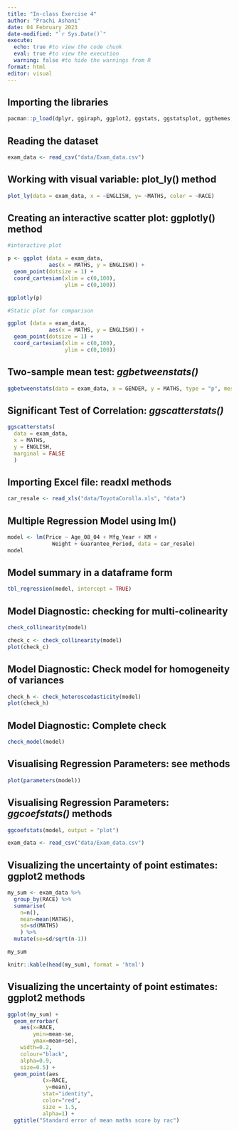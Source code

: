 ```yaml
---
title: "In-class Exercise 4"
author: "Prachi Ashani"
date: 04 February 2023
date-modified: "`r Sys.Date()`"
execute: 
  echo: true #to view the code chunk
  eval: true #to view the execution
  warning: false #to hide the warnings from R
format: html
editor: visual
---
```


## Importing the libraries

```r
pacman::p_load(dplyr, ggiraph, ggplot2, ggstats, ggstatsplot, ggthemes, ggrepel, gganimate, patchwork, hrbrthemes, plotly, DT, RColorBrewer, gridExtra, extrafont, performance, see, readxl, parameters, gtsummary, crosstalk, ggdist, tidyverse)
```

## Reading the dataset

```r
exam_data <- read_csv("data/Exam_data.csv")
```

## Working with visual variable: plot_ly() method

```r
plot_ly(data = exam_data, x = ~ENGLISH, y= ~MATHS, color = ~RACE)
```

## Creating an interactive scatter plot: ggplotly() method

```r

#interactive plot

p <- ggplot (data = exam_data, 
             aes(x = MATHS, y = ENGLISH)) +
  geom_point(dotsize = 1) +
  coord_cartesian(xlim = c(0,100),
                  ylim = c(0,100))

ggplotly(p)
```

```r

#Static plot for comparison

ggplot (data = exam_data, 
             aes(x = MATHS, y = ENGLISH)) +
  geom_point(dotsize = 1) +
  coord_cartesian(xlim = c(0,100),
                  ylim = c(0,100))
```

## Two-sample mean test: *ggbetweenstats()*

```r
ggbetweenstats(data = exam_data, x = GENDER, y = MATHS, type = "p", messages = FALSE)
```

## Significant Test of Correlation: *ggscatterstats()*

```r
ggscatterstats(
  data = exam_data,
  x = MATHS,
  y = ENGLISH,
  marginal = FALSE
  )
```

## Importing Excel file: readxl methods

```r
car_resale <- read_xls("data/ToyotaCorolla.xls", "data")
```

## Multiple Regression Model using lm()

```r
model <- lm(Price ~ Age_08_04 + Mfg_Year + KM + 
              Weight + Guarantee_Period, data = car_resale)
model
```

## Model summary in a dataframe form

```r
tbl_regression(model, intercept = TRUE)
```

## Model Diagnostic: checking for multi-colinearity

```r
check_collinearity(model)
```

```r
check_c <- check_collinearity(model)
plot(check_c)
```

## Model Diagnostic: Check model for homogeneity of variances

```r
check_h <- check_heteroscedasticity(model)
plot(check_h)
```

## Model Diagnostic: Complete check

```r
check_model(model)
```

## Visualising Regression Parameters: see methods

```r
plot(parameters(model))
```

## Visualising Regression Parameters: *ggcoefstats()* methods

```r
ggcoefstats(model, output = "plot")
```

```r
exam_data <- read_csv("data/Exam_data.csv")
```

## Visualizing the uncertainty of point estimates: ggplot2 methods

```r
my_sum <- exam_data %>%
  group_by(RACE) %>%
  summarise(
    n=n(),
    mean=mean(MATHS),
    sd=sd(MATHS)
    ) %>%
  mutate(se=sd/sqrt(n-1))

my_sum
```

```r
knitr::kable(head(my_sum), format = 'html')
```

## Visualizing the uncertainty of point estimates: ggplot2 methods

```r
ggplot(my_sum) +
  geom_errorbar(
    aes(x=RACE, 
        ymin=mean-se, 
        ymax=mean+se), 
    width=0.2, 
    colour="black", 
    alpha=0.9, 
    size=0.5) +
  geom_point(aes
           (x=RACE, 
            y=mean), 
           stat="identity", 
           color="red",
           size = 1.5,
           alpha=1) +
  ggtitle("Standard error of mean maths score by rac")
```
